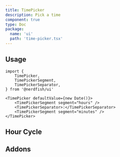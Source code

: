 ```yaml
---
title: TimePicker
description: Pick a time
component: true
type: Doc
package:
  name: 'ui'
  path: 'time-picker.tsx'
---
```


<ComponentExample src="/src/examples/time-picker/demo.tsx">
	<TimePickerDemo />
</ComponentExample>

## Usage

```tsx
import {
	TimePicker,
	TimePickerSegment,
	TimePickerSeparator,
} from '@nerdfish/ui'
```

```tsx
<TimePicker defaultValue={new Date()}>
	<TimePickerSegment segment="hours" />
	<TimePickerSeparator>:</TimePickerSeparator>
	<TimePickerSegment segment="minutes" />
</TimePicker>
```

## Hour Cycle

<ComponentExample src="/src/examples/time-picker/hour-cycle.tsx">
	<TimePickerHourCycleDemo />
</ComponentExample>

## Addons

<ComponentExample src="/src/examples/time-picker/addons.tsx">
	<TimePickerAddonsDemo />
</ComponentExample>

